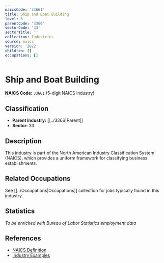 ```yaml
---
naicsCode: '33661'
title: Ship and Boat Building
level: 5
parentCode: '3366'
sectorCode: '33'
sectorTitle: ''
collection: Industries
source: naics
version: '2022'
children: []
occupations: []
---
```

# Ship and Boat Building

**NAICS Code:** `33661` (5-digit NAICS Industry)

## Classification

- **Parent Industry:** [[../3366|Parent]]
- **Sector:** 33

## Description

This industry is part of the North American Industry Classification System (NAICS), which provides a uniform framework for classifying business establishments.

## Related Occupations

See [[../Occupations|Occupations]] collection for jobs typically found in this industry.

## Statistics

*To be enriched with Bureau of Labor Statistics employment data*

## References

- [NAICS Definition](https://www.census.gov/naics/)
- [Industry Examples](https://www.census.gov/naics/2022NAICS/)
